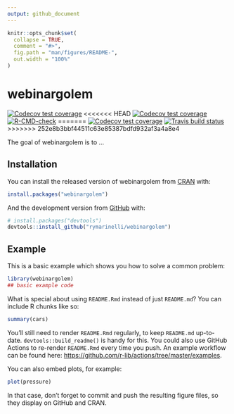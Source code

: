 ```yaml
---
output: github_document
---
```


<!-- README.md is generated from README.Rmd. Please edit that file -->

```r
knitr::opts_chunk$set(
  collapse = TRUE,
  comment = "#>",
  fig.path = "man/figures/README-",
  out.width = "100%"
)
```

# webinargolem

<!-- badges: start -->
 [![Codecov test coverage](https://codecov.io/gh/rymarinelli/Golem-Demo/branch/main/graph/badge.svg)](https://codecov.io/gh/rymarinelli/Golem-Demo?branch=main)
<<<<<<< HEAD
[![Codecov test coverage](https://codecov.io/gh/rymarinelli/golex/branch/main/graph/badge.svg)](https://codecov.io/gh/rymarinelli/Golem-Demo?branch=main)
[![R-CMD-check](https://github.com/rymarinelli/Golem-Demo/workflows/R-CMD-check/badge.svg)](https://github.com/rymarinelli/Golem-Demo/actions)
=======
[![Codecov test coverage](https://codecov.io/gh/rymarinelli/Golem-Demo/branch/main/graph/badge.svg)](https://codecov.io/gh/rymarinelli/Golem-Demo?branch=main)
[![Travis build status](https://travis-ci.com/rymarinelli/golex.svg?branch=main)](https://travis-ci.com/rymarinelli/golex)
>>>>>>> 252e8b3bbf44511c63e85387bdfd932af3a4a8e4
<!-- badges: end -->

The goal of webinargolem is to ...

## Installation

You can install the released version of webinargolem from [CRAN](https://CRAN.R-project.org) with:

``` r
install.packages("webinargolem")
```

And the development version from [GitHub](https://github.com/) with:

``` r
# install.packages("devtools")
devtools::install_github("rymarinelli/webinargolem")
```
## Example

This is a basic example which shows you how to solve a common problem:

```r
library(webinargolem)
## basic example code
```

What is special about using `README.Rmd` instead of just `README.md`? You can include R chunks like so:

```r
summary(cars)
```

You'll still need to render `README.Rmd` regularly, to keep `README.md` up-to-date. `devtools::build_readme()` is handy for this. You could also use GitHub Actions to re-render `README.Rmd` every time you push. An example workflow can be found here: <https://github.com/r-lib/actions/tree/master/examples>.

You can also embed plots, for example:

```r
plot(pressure)
```

In that case, don't forget to commit and push the resulting figure files, so they display on GitHub and CRAN.
